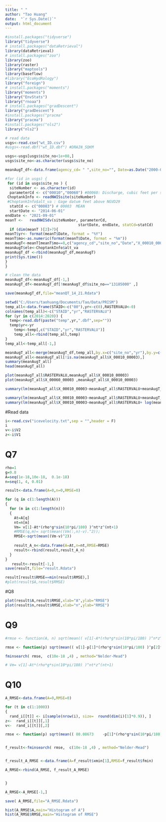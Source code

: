 ```yaml
---
title: " "
author: "Tao Huang"
date:  "`r Sys.Date()`"
output: html_document
---
```


```r
#install.packages("tidyverse")
library("tidyverse")
# install.packages("dataRetrieval")
library(dataRetrieval)
# install.packages("zoo") 
library(zoo)
library(raster)
library("maptools")
library(baseflow)
#library("EcoHydRology")
library("foreign")
# install.packages("moments") 
library("moments")
library("EnvStats")
library("rnoaa")
# install.packages("gradDescent") 
library("gradDescent")
#install.packages("pracma"
library("pracma")
#install.packages("nls2")
library("nls2")
```


```r
# read data
usgs<-read.csv("wt_ID.csv")
#usgs<-read.dbf("wt_ID.dbf") #DRAIN_SQKM

usgs<-usgs[usgs$site_no<1e+08,]
usgs$site_no<-as.character(usgs$site_no)

meanAugT_df<-data.frame(agency_cd= " ",site_no="", Date=as.Date("2000-01-01",format="%Y-%m-%d"),X_00010_00003=0,    X_00010_00003_cd= "",X_00060_00003=0,    X_00060_00003_cd= "",yr="",mo=0 , ele=0)

#for (id in usgs) {
 for (id in usgs$site_no ) {
  siteNumber <- as.character(id) 
  parameterCd <- c("00010","00060") #00060: Discharge, cubic feet per second
 ChoptankInfo <- readNWISsite(siteNumber)
 #ChoptankInfo$alt_va : Gage datum feet above NGVD29
  statCd <- c("00003") # 00003	MEAN
  startDate <- "2014-06-01"
endDate <- "2021-09-01"
meanT <-   readNWISdv(siteNumber, parameterCd, 
                                 startDate, endDate, statCd=statCd)
  if (dim(meanT )[2]>7){
meanT$yr<- format(meanT$Date, format = "%Y") 
meanT$mo<-as.numeric(format(meanT$Date, format = "%m"))
meanAugT<-meanT[meanT$mo==8,c("agency_cd","site_no","Date","X_00010_00003","X_00010_00003_cd","X_00060_00003","X_00060_00003_cd","yr","mo"  )]
meanAugT$ele<-ChoptankInfo$alt_va
meanAugT_df <-rbind(meanAugT_df,meanAugT)
print(Sys.time())
}
}

# clean the data
meanAugT_df<-meanAugT_df[-1,]
meanAugT_df<-meanAugT_df[!meanAugT_df$site_no=="13185000" ,]

save(meanAugT_df,file="meanQT_14_21.Rdata")

```

```r
setwd("C:/Users/taohuang/Documents/Tao/Data/PRISM")
temp_all<-data.frame(STAID<-c("00"),yr<-c(0),RASTERVALU<-0)
colnames(temp_all)<-c("STAID","yr","RASTERVALU")
for (yr in c(2014:2020)) {
  temp<-read.dbf(paste("temp",yr,".dbf",sep=""))
  temp$yr<-yr
    temp<-temp[,c("STAID","yr","RASTERVALU")]
    temp_all<-rbind(temp_all,temp)
}
temp_all<-temp_all[-1,]
```

```r
meanAugT_all<-merge(meanAugT_df,temp_all,by.x=c("site_no","yr"),by.y=c("STAID","yr"))
meanAugT_all<-meanAugT_all[!is.na(meanAugT_all$X_00010_00003),]
summary(meanAugT_all)
head(meanAugT_all)
```

```r
plot(meanAugT_all$RASTERVALU,meanAugT_all$X_00010_00003)
plot(meanAugT_all$X_00060_00003 ,meanAugT_all$X_00010_00003)
```


```r
summary(lm(meanAugT_all$X_00010_00003~meanAugT_all$RASTERVALU+meanAugT_all$X_00060_00003+meanAugT_all$ele))
```

```r
summary(lm(meanAugT_all$X_00010_00003~meanAugT_all$RASTERVALU+meanAugT_all$X_00060_00003))
summary(lm(meanAugT_all$X_00010_00003~meanAugT_all$RASTERVALU+ log(meanAugT_all$X_00060_00003)))

```




#Read data
```r
i<-read.csv("icevelocity.txt",sep = "",header = F)
i
v<-i$V2
z<-i$V1
```

# Q7
```r
rho=1
g=9.8
A=seq(1e-18,10e-18,  0.1e-18)
n=seq(1, 4, 0.01)
```

```r
result<-data.frame(A=0,n=0,RMSE=0)

for (q in c(1:length(A)))
{
  for (m in c(1:length(n)))
  {
    At=A[q]
    nt=n[m]
    Vm= v[1]-At*(rho*g*sin(10*pi/180) )^nt*z^(nt+1)
    #RMSE(q,m)= sqrt(mean((Vm(:,n)-v).^2));
    RMSE<-sqrt(mean((Vm-v)^2))
    
    result_A_n<-data.frame(A=At,n=nt,RMSE=RMSE)
    result<-rbind(result,result_A_n)
  }
}
   result<-result[-1,] 
save(result,file="result.Rdata")
```

```r
result[result$RMSE==min(result$RMSE),]
#plot(result$A,result$RMSE)
```

#Q8
```r
plot(result$A,result$RMSE,xlab="A",ylab="RMSE")
plot(result$n,result$RMSE,xlab="n",ylab="RMSE")
```

# Q9
```r
#rmse <- function(A, n) sqrt(mean(( v[1]-A*(rho*g*sin(10*pi/180) )^n*z^(n+1)  -v)^2))

rmse <- function(p) sqrt(mean(( v[1]-p[1]*(rho*g*sin(10*pi/180) )^p[2]*z^(p[2]+1)  -v)^2))

fminsearch( rmse,  c(10e-18 ,4) , method="Nelder-Mead")

# Vm= v[1]-At*(rho*g*sin(10*pi/180) )^nt*z^(nt+1)
```

# Q10
```r

A_RMSE<-data.frame(A=0,RMSE=0)

for (t in c(1:1000))
{
  rand_i[[t]] <- i[sample(nrow(i), size=  round(dim(i)[1]*0.9)), ]
z<-  rand_i[[t]][,1]
v<-  rand_i[[t]][,2]

rmse <- function(p) sqrt(mean(( 80.08673	-p[1]*(rho*g*sin(10*pi/180) )^p[2]*z^(p[2]+1)  -v)^2))


f_result<-fminsearch( rmse,  c(10e-18 ,4) , method="Nelder-Mead")


f_result_A_RMSE <-data.frame(A=f_result$xmin[1],RMSE=f_result$fmin)

A_RMSE<-rbind(A_RMSE, f_result_A_RMSE)


}

A_RMSE<-A_RMSE[-1,]

save( A_RMSE,file="A_RMSE.Rdata")

```

```r
hist(A_RMSE$A,main="Histogram of A")
hist(A_RMSE$RMSE,main="Histogram of RMSE")
```

